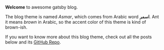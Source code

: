 **Welcome** to awesome gatsby blog.

The blog theme is named *Asmar*, which comes from Arabic word **اسمر**. Ant it means *brown* in Arabic, so the accent color of this theme is kind of brown-ish.

If you want to know more about this blog theme, check out all the posts below and its [GitHub Repo][0].

[0]: https://github.com/TunkShif/gatsby-theme-blog-asmar
